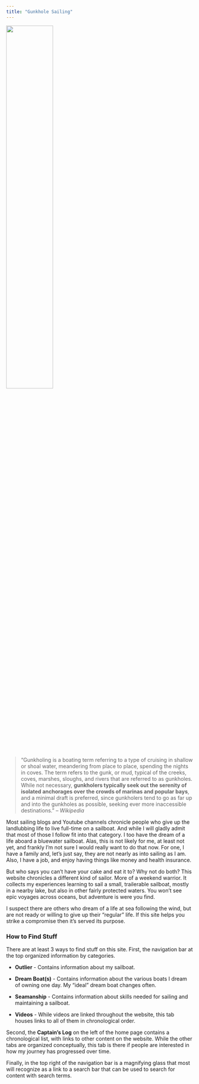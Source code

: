```yaml
---
title: "Gunkhole Sailing"
---
```


    
    

![](gunkholescene.jpg){width="50%"}



>"Gunkholing is a boating term referring to a type of cruising in shallow or shoal water, meandering from place to place, spending the nights in coves. The term refers to the gunk, or mud, typical of the creeks, coves, marshes, sloughs, and rivers that are referred to as gunkholes. While not necessary, **gunkholers typically seek out the serenity of isolated anchorages over the crowds of marinas and popular bays**, and a minimal draft is preferred, since gunkholers tend to go as far up and into the gunkholes as possible, seeking ever more inaccessible destinations."
                                          -- *Wikipedia*
                                          
Most sailing blogs and Youtube channels chronicle people who give up the landlubbing life to live full-time on a sailboat. And while I will gladly admit that most of those I follow fit into that category. I too have the dream of a life aboard a bluewater sailboat. Alas, this is not likely for me, at least not yet, and frankly I'm not sure I would really want to do that now. For one, I have a family and, let's just say, they are not nearly as into sailing as I am. Also, I have a job, and enjoy having things like money and health insurance. 

But who says you can't have your cake and eat it to? Why not do both? This website chronicles a different kind of sailor. More of a weekend warrior. It collects my experiences learning to sail a small, trailerable sailboat, mostly in a nearby lake, but also in other fairly protected waters. You won't see epic voyages across oceans, but adventure is were you find. 

I suspect there are others who dream of a life at sea following the wind, but are not ready or willing to give up their "regular" life. If this site helps you strike a compromise then it's served its purpose.

### How to Find Stuff

There are at least 3 ways to find stuff on this site.
First, the navigation bar at the top organized information by categories.

* **Outlier** - Contains information about my sailboat.

* **Dream Boat(s)** - Contains information about the various boats I dream of owning one day. My "ideal" dream boat changes often.

* **Seamanship** - Contains information about skills needed for sailing and maintaining a sailboat.

* **Videos** - While videos are linked throughout the website, this tab houses links to all of them in chronological order.

Second, the **Captain's Log** on the left of the home page contains a chronological list, with links to other content on the website. While the other tabs are organized conceptually, this tab is there if people are interested in how my journey has progressed over time.

Finally, in the top right of the navigation bar is a magnifying glass that most will recognize as a link to a search bar that can be used to search for content with search terms.

[^1]: Rousmaniere, J. (1999). *The Annapolis Book of Seamanship: Completely Revised, Expanded and Updated*. Simon and Schuster.
